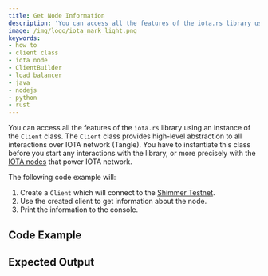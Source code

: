 ```yaml
---
title: Get Node Information
description: 'You can access all the features of the iota.rs library using an instance of the Client class. The Client class provides high-level abstraction to all interactions over IOTA network (Tangle).'
image: /img/logo/iota_mark_light.png
keywords:
- how to
- client class
- iota node
- ClientBuilder
- load balancer
- java
- nodejs
- python
- rust
---
```


You can access all the features of the `iota.rs` library using an instance of the `Client` class. The `Client` class
provides high-level abstraction to all interactions over IOTA network (Tangle). You have to instantiate this class
before you start any interactions with the library, or more precisely with the
[IOTA nodes](https://wiki.iota.org/chrysalis-docs/node_software) that power IOTA network.

The following code example will:

1. Create a `Client` which will connect to the [Shimmer Testnet](https://api.testnet.shimmer.network).
2. Use the created client to get information about the node.
3. Print the information to the console.

<IotaJs exampleURL="https://wiki.iota.org/shimmer/iotajs/how_tos/simple"/>

## Code Example

<Tabs groupId="language">
    <TabItem value="rust" label="Rust">
        <RustCode/>
    </TabItem>
    <TabItem value="nodejs" label="Nodejs">
        <NodejsCode/>
    </TabItem>
    <TabItem value="python" label="Python">
        <PythonCode/>
    </TabItem>
    <TabItem value="java" label="Java">
        <JavaCode/>
    </TabItem>
</Tabs>

## Expected Output

<Tabs groupId="language">
    <TabItem value="rust" label="Rust">
        <RustOutput/>
    </TabItem>
    <TabItem value="nodejs" label="Nodejs">
        <NodejsOutput/>
    </TabItem>
    <TabItem value="python" label="Python">
        <PythonOutput/>
    </TabItem>
    <TabItem value="java" label="Java">
        <JavaOutput/>
    </TabItem>
</Tabs>

